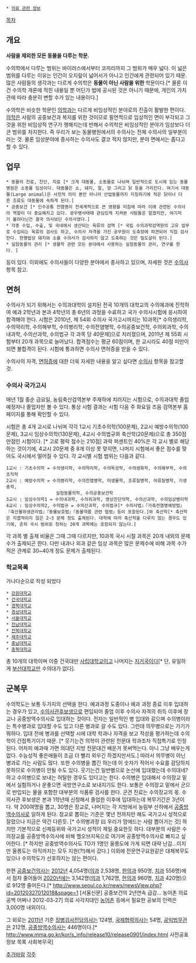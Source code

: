  * [[의료 관련 정보]]

[[목차]]
== 개요 ==
'''사람을 제외한 모든 동물을 다루는 학문.'''

수의학에서 다루는 범위는 바이러스에서부터 코끼리까지 그 범위가 매우 넓다. 이 넓은 범위를 다루는 이유는 인간이 오지랖이 넓어서가 아니고 인간에게 관련되어 있기 때문. 많은 사람들의 생각과는 다르게 수의학은 '''동물이 아닌 사람을 위한''' 학문이다.[* 물론 이건 수의학 개론에 적힌 내용일 뿐 어딘가 법에 공시된 것은 아니기 때문에, 개인의 가치관에 따라 충분히 변할 수가 있는 내용이다.]

수의학은 비슷한 학문인 [[의학]]과는 다르게 비임상적인 분야로의 진출이 활발한 편이다. [[의학]]은 사람의 공중보건과 복지를 위한 것이므로 필연적으로 임상적인 면이 부각되고 그것을 위한 비임상적 연구가 행해지는데 반해서 수의학은 비임상적인 분야가 임상보다 더 큰 범위를 차지한다. 즉 우리가 보는 동물병원에서의 수의사는 전체 수의사의 일부분이라는 것. 물론 임상분야에 종사하는 수의사도 결코 적지 않지만, 분야 면에서는 좁다고 할 수 있다. 


== 업무 ==
 * 동물의 진료, 진단, 치료 [* 크게 대동물, 소동물로 나뉘며 일반적으로 도시에 있는 동물병원은 소동물 임상이다. 대동물은 소, 돼지, 말, 양 그리고 닭 등을 가리킨다. 여기서 대동물(Large animal)은 사전적 의미 뿐만 아니라 산업동물까지 지칭하기에 작은 닭이나 다른 조류도 대동물에 속하게 된다.]
 * 공중보건 [* 인수공통 전염병이 전세계적으로 큰 영향을 미침에 따라 이에 관련된 수의사의 역할이 더 중요해지고 있다. 광우병사태때 관심있게 지켜본 사람들은 알겠지만, 여기저기 불려다닌건 결국 의사보단 수의사였다.]
 * 각종 수입, 수출, 및 국내에서 생산되는 육류의 검역 [* 국립 수의과학검역원의 고유 업무로 수입되는 육류의 검사도 하고, 수의사 자격을 가진 공무원이 도축장에 파견되어 직접 검사한다. 현행법상 돼지와 소를 수의사가 검사하지 않고 도축하는 것은 밀도살이 된다.]
 * 실험동물의 관리 [* 생물학 관련 모든 분야에서 사용하는 실험동물의 관리, 연구를 한다. ]

등이 있다. 이외에도 수의사들이 다양한 분야에서 종사하고 있으며, 자세한 것은 [[수의사]] 항목 참고.

== 면허 ==
수의사가 되기 위해서는 수의과대학이 설치된 전국 10개의 대학교의 수의예과에 진학하여 예과 2학년과 본과 4학년의 총 6년의 과정을 수료하고 국가 수의사시험에 응시하여 합격해야 한다. 시험은 2010년, 제 54회 수의사 국가고시까지는 10과목[* 수의생리학, 수의약리학, 수의해부학, 수의병리학, 수의전염병학, 수의공중보건학, 수의외과학, 수의내과학, 수의산과학, 수의법규 각 과목 당 40문제]으로 치러졌으며, 2011년 제 55회 시험부터 20개 과목으로 늘어났다. 합격점수는 평균 60점이며, 한 교시라도 40점 미만이 되면 불합격이 된다. 시험에 통과하면 수의사 면허증을 받을 수 있다.

수의사의 자격, [[면허증]]에 대한 더욱 자세한 내용을 알고 싶다면 [[수의사]] 항목을 참고할 것.
=== 수의사 국가고시 ===
매년 1월 중순 금요일, 농림축산검역본부 주재하에 치러지는 시험으로, 수의과대학 졸업 예정자나 졸업자만 볼 수 있다.
통상 시험 결과는 시험 다음 주 화요일 즈음 검역본부 홈페이지를 통해 확인할 수 있다.

시험은 총 4개 교시로 나뉘며 각각 1교시 기초수의학(100문제), 2교시 예방수의학(100문제), 3교시 임상수의학(130문제), 4교시 수의법규와 축산학(20문제)으로 총 350점 만점인 시험이다. [* 고로 평락 점수는 210점] 과락 퍼센트인 40%은 각 교시 별로 해당하는 것이기에, 4교시 20문제 중 8개 이상 못 맞히면, 나머지 시험에서 좋은 점수를 맞아도 국시에서 떨어질 수 있다. 각 교시별 시험 범위는 다음과 같다.
 1교시 : 기초수의학 = 수의생리학, 수의약리학, 수의독성학, 수의생화학, 수의해부학, 수의조직학
 2교시 : 예방수의학 = 수의병리학, 수의전염병학, 미생물학, 조류질병학, 어류질병학, 기생충학, 
                    실험동물의학, 수의공중보건학
 3교시 : 임상수의학1 = 수의내과학, 수의외과학, 영상진단의학, 수의산과학, 수의임상병리학
 4교시 : 임상수의학2, 수의법규 = 수의산과학, 수의법규[* 수의사법』『가축전염병예방법』『축산물위생관리법』『동물보호법』『동물약품 관련 법령』등이 포함된다.]와 축산학[* 축산학은 지엽적이지 않은 2~3 문제 정도 출제된다. 대학에 따라 축산학을 다루지 않는 경우도 있기에, 흔히 국시 범위로 칭하는 20개 과목에는 포함되지 않는다.]
각 과목 별 출제 비율은 그때 그때 다르지만, 10과목 국시 시절 과목은 20개 내외의 문제 수가 출제되곤 한다. 다만 내과나 외과 같은 임상 과목은 많은 문제수에 비해 과목 수가 적은 관계로 30~40개 정도 문제가 출제된다.

 
=== 학교목록 ===
가나다순으로 작성 되었다

 * [[강원대학교]]
 * [[건국대학교]]
 * [[경북대학교]]
 * [[경상대학교]]
 * [[서울대학교]]
 * [[전남대학교]]
 * [[전북대학교]]
 * [[제주대학교]]
 * [[충남대학교]]
 * [[충북대학교]]

총 10개의 대학이며 이중 건국대만 [[사립대학교]]이고 나머지는 [[지거국]]이다[* 단, 유일하게 [[부산대학교]]만 수의대가 없다].

== 군복무 ==
수의학도는 보통 두가지의 선택을 한다. 예과과정 도중이나 예과 과정 종료 이후 입대하는 경우가 있고, [[수의사관]]후보생으로 편입되어 졸업 이후 수의사 자격의 취득 이후에 장교나 공중방역수의사로 입대하는 것이다. 전자는 일반적인 병 입대와 같으며 수의병이라는 특수병과로 입대할 수도 있고 다른 병과로 갈 수도 있다. 그런데 의무병으로는 가기가 뭐하다. 입대 전에 병과를 선택할 시에 대학 학과나 자격을 보고 적성을 평가하는데 수의학이 간접특기이기 때문. [* 웃기는건 의학이 관련된 전문대 학과조차 직접특기로 인정된다. 어차피 예과때 가면 의대던 지방 전문대건 배운거 못써먹는다. 아니 그냥 배우는게 없다. 수능성적 좋은애들이 조금 더 빨리 외우긴 하겠지만서도.] 따라서 의무병이 아닌 병과로 가는 사람도 많다. 또한 수의병을 뽑긴 하는데 이 숫자가 적어서 수요를 감당하지 못하므로 수의병이 안될 수도 있다. 웃기는건 일반병으로 논산에 입대했는데 수의대네? 하고 수의병으로 보내는 허탈한 경우도 있다고는 한다. 수의병은 입대해서 수의장교 밑에서 실험하거나 운좋으면 국방연구소로 보내지기도 한다. 보통은 수의장교 밑에서 군으로 반입되는 물을 포함한 대부분의 식품류 검사를 한다. 군견 진료는 수의장교의 몫. 수의사관 후보생은 본과 1학년때 신청해서 졸업한 이후에 입대하는데 복무기간은 3년이다. 약 200여명을 뽑고, 30명은 장교로, 나머지는 각 지방에서 농림부 산하에서 [[공중방역수의사]]로 일하게 된다. 장교로 뽑히는 기준은 몇년 전까지만 해도 국가고시 성적으로 잘랐으나 지금은 약간 다른듯. [* 수의병과장 曰 우리가 맘에드는 사람 뽑아가는 것] 하지만 기본적으로 신체등위와 국가고시 성적이 제일 중요한듯 하다. 대부분의 사람은 수의장교를 공중방역수의사에 비해 헬오브지옥으로 여기며 공중방역수의사로 빠지고 싶어한다. [* 하지만 공중방역수의사도 TO가 1명인 울릉도에 가게 되면 대략 난감...이지만 울릉도는 아직까지는 모두 지원(?!)해서 갔다.] 이외에 전문연구요원같은 대체복무도 있으나 수의학도가 선호하지는 않는 편이다. 

한편 [[공중보건의사]]는 [[2012년]] 4,054명([[의과]] 2,538명, [[한의과]] 950명, [[치과]] 556명)에서 점차 줄어들어 [[2020년]]에는 3,142명([[의과]] 1,762명, [[한의과]] 960명, [[치과]] 420명)으로 912명 줄어든다.[* http://www.seoul.co.kr/news/newsView.php?id=20120327012018&spage=1 [서울신문] 공중보건의 2년연속 급감… 농어촌 의료 공백 어쩌나 2012-03-27] 의료 사각지대인 [[농어촌]] 등에서 필요한 공보의 인력은 3,000명 내외이다.

그 외로는 [[2011년]] 기준 [[징병검사전담의사]]는 124명, [[국제협력의사]]는 54명, [[공익법무관]]은 212명, [[공중방역수의사]]는 446명이다.[* http://www.mma.go.kr/kor/s_info/release10/release0901/index.html 사전공표정보 목록 사회복무국]

[[추가바람]]
[[각주]]
